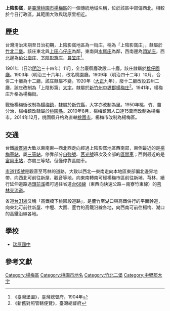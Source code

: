 {{noteTA　
|1 = zh-cn:庄; zh-hk:庄; zh-tw:庄;
}}
'''上陰影窩'''，是[[臺灣|臺灣]][[桃園市|桃園市]][[楊梅區|楊梅區]]的一個傳統地域名稱，位於該區中部偏西北。相較於今日行政區，其範圍大致與瑞原里相近。

==歷史==
台灣清治末期至日治初期，上陰影窩地區為一街庄，稱為「上陰影窩庄」，隸屬於[[竹北二堡|竹北二堡]]。該庄東北與[[上田心仔庄|上田心仔庄]]為鄰，東南與[[水尾_(桃園市楊梅區)|水尾庄]]為鄰，西南邊為[[頭湖_(桃園市)|頭湖庄]]，西北邊為[[伯公崗庄|伯公崗庄]]、[[下陰影窩庄|下陰影窩庄]]、[[員笨庄|員笨庄]]<ref>《臺灣堡圖》，臺灣總督府，1904年</ref>。

1901年（日治[[明治|明治]]三十四年）11月，全台廢縣廳改設二十廳，該庄隸屬於[[桃仔園廳|桃仔園廳]]。1903年（明治三十六年），改名桃園廳。1909年（明治四十二年）10月，合併二十廳為十二廳，該庄隸屬不變。1920年（[[大正|大正]]九年），廢十二廳改設五州二廳，該庄改制為「上陰影窩」[[大字|大字]]，隸屬於[[新竹州|新竹州]][[中壢郡|中壢郡]][[楊梅庄|楊梅庄]]<ref>《新舊對照管轄便覽》，臺灣總督府</ref>。1941年，楊梅庄升格為楊梅街。

戰後楊梅街改制為[[楊梅鎮|楊梅鎮]]，隸屬於[[新竹縣|新竹縣]]，大字亦改制為里。1950年桃、竹、苗分治，楊梅鎮改隸屬於[[桃園縣|桃園縣]]。2010年8月，楊梅鎮因人口達15萬而改制為楊梅市。2014年12月，桃園縣升格為直轄[[桃園市|桃園市]]，楊梅市改制為楊梅區。

==交通==
台鐵[[縱貫線_(北段)|縱貫線]]大致以東南東—西北西走向經過上陰影窩地區西南部，東側最近的是[[楊梅車站|楊梅車站]]，屬[[三等站_(台鐵)|三等站]]，停靠部分[[自強號|自強號]]、[[莒光號|莒光號]]班次及全部的[[台鐵區間車|區間車]]；西側最近的是[[富岡車站_(臺鐵)|富岡車站]]，亦屬三等站，但僅停靠區間車。

[[市道115號|市道115號]]是觀音至芎林的道路，大致以西北—東南走向本地區東部偏北邊界地帶，向西北可前往新屋、觀音等地，向東南轉南可經楊梅市區前往新埔、芎林，續行延伸道路過[[頭前溪|頭前溪]]橋可通往省道[[台68線|台68線]]（東西向快速公路－南寮竹東線）的[[芎林交流道|芎林交流道]]。

省道[[台31線|台31線]]又稱「高鐵橋下桃園段道路」，是蘆竹至湖口與高鐵併行的平面幹道，向東北可前往新屋、中壢、大園、蘆竹的高鐵沿線各地，向西南可前往楊梅、湖口的高鐵沿線各地。

==學校==
*[[桃園市立瑞原國民中學|瑞原國中]]

==參考文獻==
{{reflist}}

{{中壢郡}}

[[Category:楊梅區|Category:楊梅區]]
[[Category:桃園市地名|Category:桃園市地名]]
[[Category:竹北二堡|Category:竹北二堡]]
[[Category:中壢郡大字|Category:中壢郡大字]]
